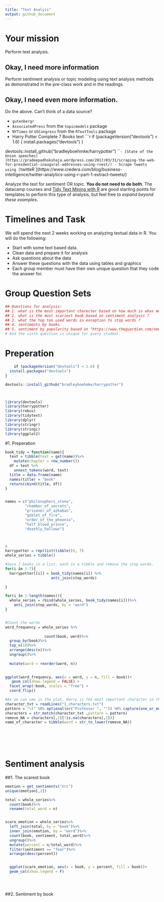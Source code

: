 ```yaml
---
title: "Text Analyis"
output: github_document
---
```





# Your mission

Perform text analysis.

## Okay, I need more information

Perform sentiment analysis or topic modeling using text analysis methods as demonstrated in the pre-class work and in the readings.

## Okay, I need even more information.

Do the above. Can't think of a data source?

- `gutenbergr`
- `AssociatedPress` from the `topicmodels` package
- `NYTimes` or `USCongress` from the `RTextTools` package
- Harry Potter Complete 7 Books text
    ```r
    if (packageVersion("devtools") < 1.6) {
  install.packages("devtools")
}

devtools::install_github("bradleyboehmke/harrypotter")
    ```
- [State of the Union speeches](https://pradeepadhokshaja.wordpress.com/2017/03/31/scraping-the-web-for-presdential-inaugural-addresses-using-rvest/)
- Scrape tweets using [`twitteR`](https://www.credera.com/blog/business-intelligence/twitter-analytics-using-r-part-1-extract-tweets/)

Analyze the text for sentiment OR topic. **You do not need to do both**. The datacamp courses and [Tidy Text Mining with R](http://tidytextmining.com/) are good starting points for templates to perform this type of analysis, but feel free to *expand beyond these examples*.

# Timelines and Task


We will spend the next 2 weeks working on analyzing textual data in R. You will do the following:

- Start with some text based data.
- Clean data and prepare it for analysis
- Ask questions about the data
- Answer these questions with the data using tables and graphics
- Each group member must have their own unique question that they code the answer for. 

# Group Question Sets
```r
## Questions for analysis: 
## 1. what is the most important charecter based on how much is whas mentioned ? 
## 2. what is the most scariest book based on sentiment analysis ?
## 3. what the top ten used words in exception to stop words ?
## 4. sentiments by books 
## 5. sentiment by popularity based on "https://www.theguardian.com/news/datablog/2012/aug/09/best-selling-books-all-time-fifty-shades-grey-compare" 
# And the sixth question is unique for every student.
```

# Preperation
```r

    if (packageVersion("devtools") < 1.6) {
  install.packages("devtools")
}

devtools::install_github("bradleyboehmke/harrypotter")



library(devtools)
library(harrypotter)
library(rebus)
library(tidytext)
library(dplyr)
library(stringr)
library(stringi)
library(ggplot2)
```



#1. Preperation
```r

book_tidy = function(name){
  text = tibble(text = get(name))%>%
    mutate(chapter = row_number())
  df = text %>%
    unnest_tokens(word, text)
  title = data.frame(name)
  names(title) = "book"
  return(cbind(title, df))
}


names = c("philosophers_stone",
         "chamber_of_secrets",
         "prisoner_of_azkaban",
         "goblet_of_fire",
         "order_of_the_phoenix",
         "half_blood_prince",
         "deathly_hallows")



#
harrypotter = rep(list(tibble()), 7)
whole_series = tibble()

#Save 7 books in a list, each in a tibble and remove the stop words.
for(i in 1:7){
  harrypotter[[i]] = book_tidy(names[i]) %>%
                     anti_join(stop_words)
 
}

for(i in 1:length(names)){
  whole_series = rbind(whole_series, book_tidy(names[i]))%>%
    anti_join(stop_words, by = "word")
}


#Count the words
word_frequency = whole_series %>%
  
                  count(book, word)%>%
  group_by(book)%>%
  top_n(10)%>%
  arrange(desc(n))%>%
  ungroup()%>%
  
  mutate(word = reorder(word, n))
 

ggplot(word_frequency, aes(x = word, y = n, fill = book))+
   geom_col(show.legend = FALSE) +
  facet_wrap(~book, scales = "free") +  
  coord_flip()

#As we can see in the plot, Harry is the most important character in the novel. Also the second and third important character is Ron and Hermione.
character_txt = readLines("1_characters.txt")
pattern = "\t" %R% optional(or("Professor ", "")) %R% capture(one_or_more(WRD))
characters = str_match(character_txt ,pattern = pattern)
remove_NA = characters[,2][!is.na(characters[,2])]
name_of_character = tibble(word = str_to_lower(remove_NA))


  

 

```

# Sentiment analysis
##1. The scarest book
```r
emotion = get_sentiments("nrc")
unique(emotion[,2])

total = whole_series%>%
  count(book)%>%
  rename(total_word = n)


scare_emotion = whole_series%>%
  left_join(total, by = "book")%>%
  inner_join(emotion, by = "word")%>%
  count(book, sentiment, total_word)%>%
  ungroup()%>%
  mutate(percent = n/total_word)%>%
  filter(sentiment == "fear")%>%
  arrange(desc(percent))


  ggplot(scare_emotion, aes(x = book, y = percent, fill = book))+
  geom_col(show.legend = F)


  
```
##2. Sentiment by book
